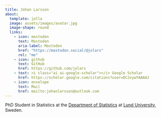 ```yaml
---
title: Johan Larsson
about:
  template: jolla
  image: assets/images/avatar.jpg
  image-shape: round
  links:
    - icon: mastodon
      text: Mastodon
      aria-label: Mastodon
      href: "https://mastodon.social/@jolars"
      rel: "me"
    - icon: github
      text: GitHub
      href: https://github.com/jolars
    - text: <i class="ai ai-google-scholar"></i> Google Scholar
      href: https://scholar.google.com/citations?user=DCJvywYAAAAJ
    - icon: envelope
      text: Mail
      href: mailto:johanlarsson@outlook.com
---
```


PhD Student in Statistics at the [Department of Statistics](https://stat.lu.se)
at [Lund University](https://lu.se), Sweden.
